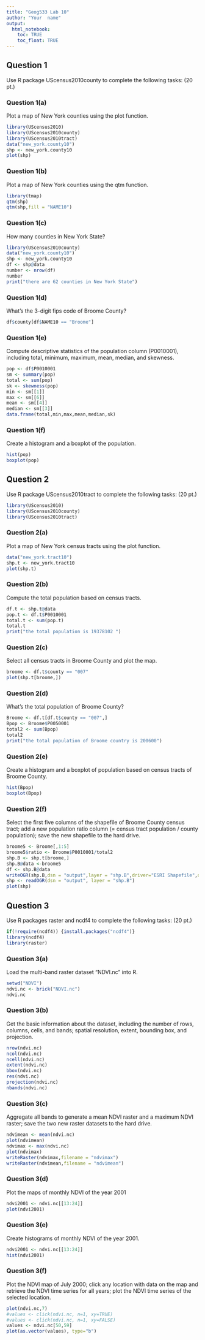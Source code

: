 ```yaml
---
title: "Geog533 Lab 10"
author: "Your  name"
output: 
  html_notebook:
    toc: TRUE
    toc_float: TRUE
---
```


## Question 1
Use R package UScensus2010county to complete the following tasks:  (20 pt.)

### Question 1(a)
Plot a map of New York counties using the plot function.
```r
library(UScensus2010)
library(UScensus2010county)
library(UScensus2010tract)
data("new_york.county10")
shp <- new_york.county10
plot(shp)

```

### Question 1(b)	
Plot a map of New York counties using the qtm function.
```r
library(tmap)
qtm(shp)
qtm(shp,fill = "NAME10")
```


### Question 1(c)	
How many counties in New York State?
```r
library(UScensus2010county)
data("new_york.county10")
shp <- new_york.county10
df <- shp@data
number <- nrow(df)
number
print("there are 62 counties in New York State")
```

### Question 1(d)	
What’s the 3-digit fips code of Broome County?
```r
df$county[df$NAME10 == "Broome"]
```

### Question 1(e)	
Compute descriptive statistics of the population column (P0010001), including total, minimum, maximum, mean, median, and skewness. 
```r
pop <- df$P0010001
sm <- summary(pop)
total <- sum(pop)
sk <- skewness(pop)
min <- sm[[1]]
max <- sm[[6]]
mean <- sm[[4]]
median <- sm[[3]]
data.frame(total,min,max,mean,median,sk)
```

### Question 1(f)	
Create a histogram and a boxplot of the population.
```r
hist(pop)
boxplot(pop)
```


## Question 2
Use R package UScensus2010tract to complete the following tasks:    (20 pt.)
```r
library(UScensus2010)
library(UScensus2010county)
library(UScensus2010tract)
```

### Question 2(a)	
Plot a map of New York census tracts using the plot function.
```r
data("new_york.tract10")
shp.t <- new_york.tract10
plot(shp.t)
```

### Question 2(b)
Compute the total population based on census tracts.
```r
df.t <- shp.t@data
pop.t <- df.t$P0010001
total.t <- sum(pop.t)
total.t
print("the total population is 19378102 ")
```

### Question 2(c)
Select all census tracts in Broome County and plot the map. 
```r
broome <- df.t$county == "007"
plot(shp.t[broome,])
```

### Question 2(d)
What’s the total population of Broome County?
```r
Broome <- df.t[df.t$county == "007",]
Bpop <- Broome$P0050001
total2 <- sum(Bpop)
total2
print("the total population of Broome country is 200600")
```

### Question 2(e)
Create a histogram and a boxplot of population based on census tracts of Broome County.
```r
hist(Bpop)
boxplot(Bpop)
```

### Question 2(f)
Select the first five columns of the shapefile of Broome County census tract; add a new population ratio column (= census tract population / county population); save the new shapefile to the hard drive. 
```r
broome5 <- Broome[,1:5]
broome5$ratio <- Broome$P0010001/total2
shp.B <- shp.t[broome,]
shp.B@data <-broome5 
df <- shp.B@data
writeOGR(shp.B,dsn = "output",layer = "shp.B",driver="ESRI Shapefile",overwrite_layer = TRUE)
shp <- readOGR(dsn = "output", layer = "shp.B")
plot(shp)
```


## Question 3

Use R packages raster and ncdf4 to complete the following tasks:     (20 pt.)
```r
if(!require(ncdf4)) {install.packages("ncdf4")}
library(ncdf4)
library(raster)

```

### Question 3(a)		
Load the multi-band raster dataset “NDVI.nc” into R.
```r
setwd("NDVI")
ndvi.nc <- brick("NDVI.nc")
ndvi.nc
```

### Question 3(b)		
Get the basic information about the dataset, including the number of rows, columns, cells, and bands; spatial resolution, extent, bounding box, and projection.
```r
nrow(ndvi.nc)
ncol(ndvi.nc)
ncell(ndvi.nc)
extent(ndvi.nc)
bbox(ndvi.nc)
res(ndvi.nc)
projection(ndvi.nc)
nbands(ndvi.nc)
```

### Question 3(c)	
Aggregate all bands to generate a mean NDVI raster and a maximum NDVI raster; save the two new raster datasets to the hard drive. 
```r
ndvimean <- mean(ndvi.nc) 
plot(ndvimean)
ndvimax <- max(ndvi.nc)
plot(ndvimax)
writeRaster(ndvimax,filename = "ndvimax")
writeRaster(ndvimean,filename = "ndvimean")
```

### Question 3(d)			
Plot the maps of monthly NDVI of the year 2001
```r
ndvi2001 <- ndvi.nc[[13:24]]
plot(ndvi2001)
```

### Question 3(e)	
Create histograms of monthly NDVI of the year 2001.
```r
ndvi2001 <- ndvi.nc[[13:24]]
hist(ndvi2001)
```

### Question 3(f)			
Plot the NDVI map of July 2000; click any location with data on the map and retrieve the NDVI time series for all years; plot the NDVI time series of the selected location. 
```r
plot(ndvi.nc,7)
#values <- click(ndvi.nc, n=1, xy=TRUE) 
#values <- click(ndvi.nc, n=1, xy=FALSE)
values <- ndvi.nc[50,59]
plot(as.vector(values), type="b")
```

